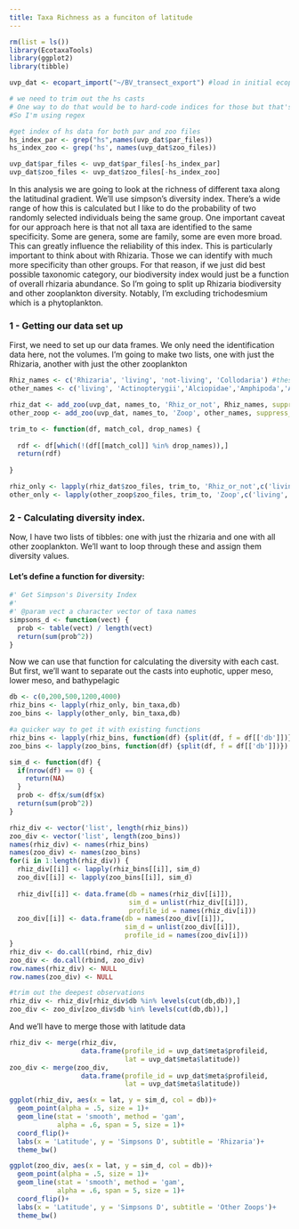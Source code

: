 ```yaml
---
title: Taxa Richness as a funciton of latitude
---
```


```r
rm(list = ls())
library(EcotaxaTools)
library(ggplot2)
library(tibble)

uvp_dat <- ecopart_import("~/BV_transect_export") #load in initial ecopart object

# we need to trim out the hs casts
# One way to do that would be to hard-code indices for those but that's not reliable
#So I'm using regex

#get index of hs data for both par and zoo files
hs_index_par <- grep("hs",names(uvp_dat$par_files))
hs_index_zoo <- grep('hs', names(uvp_dat$zoo_files))

uvp_dat$par_files <- uvp_dat$par_files[-hs_index_par]
uvp_dat$zoo_files <- uvp_dat$zoo_files[-hs_index_zoo]
```

In this analysis we are going to look at the richness of different taxa along the latitudinal gradient. We'll use simpson's diversity index. There's a wide range of how this is calculated but I like to do the probability of two randomly selected individuals being the same group. One important caveat for our approach here is that not all taxa are identified to the same specificity. Some are genera, some are family, some are even more broad. This can greatly influence the reliability of this index. This is particularly important to think about with Rhizaria. Those we can identify with much more specificity than other groups. For that reason, if we just did best possible taxonomic category, our biodiversity index would just be a function of overall rhizaria abundance. So I'm going to split up Rhizaria biodiversity and other zooplankton diversity. Notably, I'm excluding trichodesmium which is a phytoplankton.

### 1 - Getting our data set up

First, we need to set up our data frames. We only need the identification data here, not the volumes. I'm going to make two lists, one with just the Rhizaria, another with just the other zooplankton

```r
Rhiz_names <- c('Rhizaria', 'living', 'not-living', 'Collodaria') #these are going to be used as an index to keep rhizaria
other_names <- c('living', 'Actinopterygii','Alciopidae','Amphipoda','Annelida','not-living','Copepoda','Chaetognatha','Cnidaria','Crustacea','Ctenophora','Decapoda','Echinodermata','Eucalanidae','Hydrozoa','Ostracoda','Polychaeta','Pteropoda','Salpidae','Siphonophorae','Tomopteridae')

rhiz_dat <- add_zoo(uvp_dat, names_to, 'Rhiz_or_not', Rhiz_names, suppress_print = T)
other_zoop <- add_zoo(uvp_dat, names_to, 'Zoop', other_names, suppress_print = T)

trim_to <- function(df, match_col, drop_names) {
  
  rdf <- df[which(!(df[[match_col]] %in% drop_names)),]
  return(rdf)
  
}

rhiz_only <- lapply(rhiz_dat$zoo_files, trim_to, 'Rhiz_or_not',c('living','not-living'))
other_only <- lapply(other_zoop$zoo_files, trim_to, 'Zoop',c('living','not-living'))
```

### 2 - Calculating diversity index.

Now, I have two lists of tibbles: one with just the rhizaria and one with all other zooplankton. We'll want to loop through these and assign them diversity values.

#### Let's define a function for diversity:

```r
#' Get Simpson's Diversity Index
#' 
#' @param vect a character vector of taxa names
simpsons_d <- function(vect) {
  prob <- table(vect) / length(vect)
  return(sum(prob^2))
}
```

Now we can use that function for calculating the diversity with each cast. But first, we'll want to separate out the casts into euphotic, upper meso, lower meso, and bathypelagic

```r
db <- c(0,200,500,1200,4000)
rhiz_bins <- lapply(rhiz_only, bin_taxa,db)
zoo_bins <- lapply(other_only, bin_taxa,db)

#a quicker way to get it with existing functions
rhiz_bins <- lapply(rhiz_bins, function(df) {split(df, f = df[['db']])})
zoo_bins <- lapply(zoo_bins, function(df) {split(df, f = df[['db']])})

sim_d <- function(df) {
  if(nrow(df) == 0) {
    return(NA)
  }
  prob <- df$x/sum(df$x)
  return(sum(prob^2))
}

rhiz_div <- vector('list', length(rhiz_bins))
zoo_div <- vector('list', length(zoo_bins))
names(rhiz_div) <- names(rhiz_bins)
names(zoo_div) <- names(zoo_bins)
for(i in 1:length(rhiz_div)) {
  rhiz_div[[i]] <- lapply(rhiz_bins[[i]], sim_d)
  zoo_div[[i]] <- lapply(zoo_bins[[i]], sim_d)
  
  rhiz_div[[i]] <- data.frame(db = names(rhiz_div[[i]]),
                              sim_d = unlist(rhiz_div[[i]]),
                              profile_id = names(rhiz_div[i]))
  zoo_div[[i]] <- data.frame(db = names(zoo_div[[i]]),
                             sim_d = unlist(zoo_div[[i]]),
                             profile_id = names(zoo_div[i]))
}
rhiz_div <- do.call(rbind, rhiz_div)
zoo_div <- do.call(rbind, zoo_div)
row.names(rhiz_div) <- NULL
row.names(zoo_div) <- NULL

#trim out the deepest observations
rhiz_div <- rhiz_div[rhiz_div$db %in% levels(cut(db,db)),]
zoo_div <- zoo_div[zoo_div$db %in% levels(cut(db,db)),]
```

And we'll have to merge those with latitude data

```r
rhiz_div <- merge(rhiz_div, 
                  data.frame(profile_id = uvp_dat$meta$profileid,
                             lat = uvp_dat$meta$latitude))
zoo_div <- merge(zoo_div, 
                  data.frame(profile_id = uvp_dat$meta$profileid,
                             lat = uvp_dat$meta$latitude))

ggplot(rhiz_div, aes(x = lat, y = sim_d, col = db))+
  geom_point(alpha = .5, size = 1)+
  geom_line(stat = 'smooth', method = 'gam',
            alpha = .6, span = 5, size = 1)+
  coord_flip()+
  labs(x = 'Latitude', y = 'Simpsons D', subtitle = 'Rhizaria')+
  theme_bw()

ggplot(zoo_div, aes(x = lat, y = sim_d, col = db))+
  geom_point(alpha = .5, size = 1)+
  geom_line(stat = 'smooth', method = 'gam',
            alpha = .6, span = 5, size = 1)+
  coord_flip()+
  labs(x = 'Latitude', y = 'Simpsons D', subtitle = 'Other Zoops')+
  theme_bw()
```
